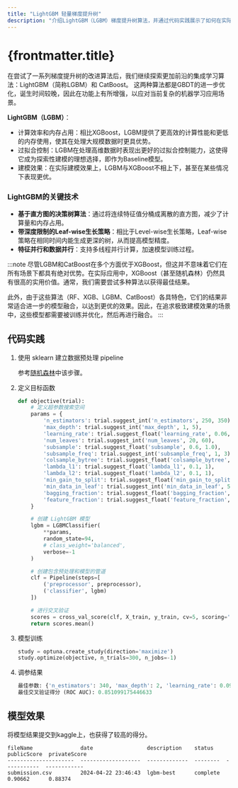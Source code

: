 ```yaml
---
title: "LightGBM 轻量梯度提升树"
description: "介绍LightGBM（LGBM）梯度提升树算法，并通过代码实践展示了如何在实际应用中使用。"
---
```


# {frontmatter.title}

在尝试了一系列梯度提升树的改进算法后，我们继续探索更加前沿的集成学习算法：LightGBM（简称LGBM）和 CatBoost。
这两种算法都是GBDT的进一步优化，诞生时间较晚，因此在功能上有所增强，以应对当前复杂的机器学习应用场景。

**LightGBM（LGBM）**：

- 计算效率和内存占用：相比XGBoost，LGBM提供了更高效的计算性能和更低的内存使用，使其在处理大规模数据时更具优势。
- 过拟合控制：LGBM在处理高维数据时表现出更好的过拟合控制能力，这使得它成为探索性建模的理想选择，即作为Baseline模型。
- 建模效果：在实际建模效果上，LGBM与XGBoost不相上下，甚至在某些情况下表现更优。

### LightGBM的关键技术

- **基于直方图的决策树算法**：通过将连续特征值分桶成离散的直方图，减少了计算量和内存占用。
- **带深度限制的Leaf-wise生长策略**：相比于Level-wise生长策略，Leaf-wise策略在相同时间内能生成更深的树，从而提高模型精度。
- **特征并行和数据并行**：支持多线程并行计算，加速模型训练过程。

:::note
尽管LGBM和CatBoost在多个方面优于XGBoost，但这并不意味着它们在所有场景下都具有绝对优势。在实际应用中，XGBoost（甚至随机森林）仍然具有很高的实用价值。通常，我们需要尝试多种算法以获得最佳结果。

此外，由于这些算法（RF、XGB、LGBM、CatBoost）各具特色，它们的结果非常适合进一步的模型融合，以达到更优的效果。因此，在追求极致建模效果的场景中，这些模型都需要被训练并优化，然后再进行融合。
:::

## 代码实践

1. 使用 sklearn 建立数据预处理 pipeline

   参考[随机森林](random-forest-bayesian-optimizer#调参实践)中该步骤。

2. 定义目标函数

    ```python
    def objective(trial):
        # 定义超参数搜索空间
        params = {
            'n_estimators': trial.suggest_int('n_estimators', 250, 350),
            'max_depth': trial.suggest_int('max_depth', 1, 5),
            'learning_rate': trial.suggest_float('learning_rate', 0.06, 0.1),
            'num_leaves': trial.suggest_int('num_leaves', 20, 60),
            'subsample': trial.suggest_float('subsample', 0.6, 1.0),
            'subsample_freq': trial.suggest_int('subsample_freq', 1, 3),
            'colsample_bytree': trial.suggest_float('colsample_bytree', 0.6, 0.9),
            'lambda_l1': trial.suggest_float('lambda_l1', 0.1, 1),
            'lambda_l2': trial.suggest_float('lambda_l2', 0.1, 1),
            'min_gain_to_split': trial.suggest_float('min_gain_to_split', 0.1, 2),
            'min_data_in_leaf': trial.suggest_int('min_data_in_leaf', 5, 70),
            'bagging_fraction': trial.suggest_float('bagging_fraction', 0.5, 0.9),
            'feature_fraction': trial.suggest_float('feature_fraction', 0.1, 0.3),
        }
    
        # 创建 LightGBM 模型
        lgbm = LGBMClassifier(
            **params,
            random_state=94,
            # class_weight='balanced',
            verbose=-1
        )
    
        # 创建包含预处理和模型的管道
        clf = Pipeline(steps=[
            ('preprocessor', preprocessor),
            ('classifier', lgbm)
        ])
    
        # 进行交叉验证
        scores = cross_val_score(clf, X_train, y_train, cv=5, scoring='roc_auc', n_jobs=-1)  # 将交叉验证的折数减少到 3
        return scores.mean()
    ```

3. 模型训练

    ```python
    study = optuna.create_study(direction='maximize')
    study.optimize(objective, n_trials=300, n_jobs=-1)
    ```

4. 调参结果

    ```python
    最佳参数: {'n_estimators': 340, 'max_depth': 2, 'learning_rate': 0.09120536829685104, 'num_leaves': 39, 'subsample': 0.9518485950238226, 'subsample_freq': 2, 'colsample_bytree': 0.7370999229495948, 'lambda_l1': 0.7150238555812067, 'lambda_l2': 0.3328513354897683, 'min_gain_to_split': 1.6424059831736437, 'min_data_in_leaf': 32, 'bagging_fraction': 0.5974943614449808, 'feature_fraction': 0.13410716767146635}
    最佳交叉验证得分 (ROC AUC): 0.851099175446633
    ```

## 模型效果

将模型结果提交到kaggle上，也获得了较高的得分。

```text title="Output"
fileName               date                 description    status    publicScore  privateScore  
---------------------  -------------------  -------------  --------  -----------  ------------  
submission.csv         2024-04-22 23:46:43  lgbm-best      complete  0.90662      0.88374
```